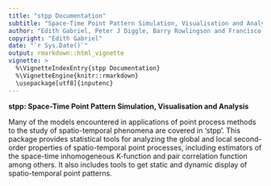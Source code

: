 ```yaml
---
title: "stpp Documentation"
subtitle: "Space-Time Point Pattern Simulation, Visualisation and Analysis"
author: "Edith Gabriel, Peter J Diggle, Barry Rowlingson and Francisco J Rodriguez-Cortes"
copyright: "Edith Gabriel"
date: "`r Sys.Date()`"
output: rmarkdown::html_vignette
vignette: >
  %\VignetteIndexEntry{stpp Documentation}
  %\VignetteEngine{knitr::rmarkdown}
  \usepackage[utf8]{inputenc}
---
```


**stpp: Space-Time Point Pattern Simulation, Visualisation and Analysis**

Many of the models encountered in applications of point process methods to the study of spatio-temporal phenomena are covered in 'stpp'. This package provides statistical tools for analyzing the global and local second-order properties of spatio-temporal point processes, including estimators of the space-time inhomogeneous K-function and pair correlation function among others. It also includes tools to get static and dynamic display of spatio-temporal point patterns.